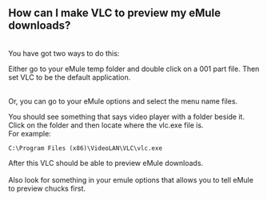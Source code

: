 == How can I make VLC to preview my eMule downloads?  ==

<br> 

You have got two ways to do this: 

Either go to your eMule temp folder and double click on a 001 part file. Then set VLC to be the default application. 

<br> 

Or, you can go to your eMule options and select the menu name files. 

You should see something that says video player with a folder beside it. Click on the folder and then locate where the vlc.exe file is.<br> 

For example: 
<pre>C:\Program Files (x86)\VideoLAN\VLC\vlc.exe</pre> 
After this VLC should be able to preview eMule downloads.<br> 

<br> 

Also look for something in your emule options that allows you to tell eMule to preview chucks first.<br> 

<br> 

<br> 

<br> 

<br> 

<br> 

{{VSG}}